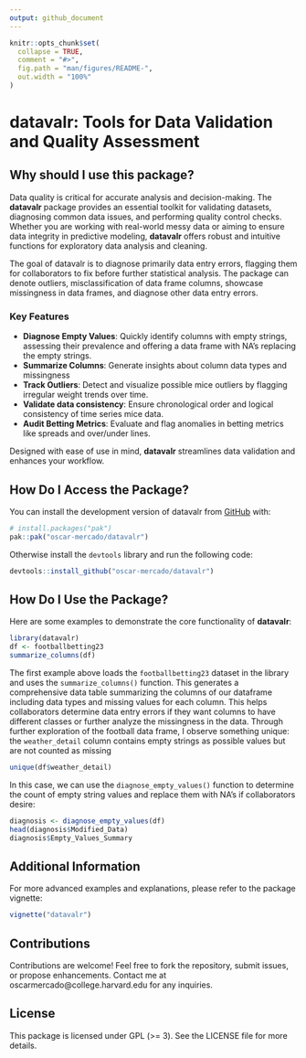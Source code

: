 ```yaml
---
output: github_document
---
```


<!-- README.md is generated from README.Rmd. Please edit that file -->

```r
knitr::opts_chunk$set(
  collapse = TRUE,
  comment = "#>",
  fig.path = "man/figures/README-",
  out.width = "100%"
)
```

# datavalr: Tools for Data Validation and Quality Assessment

## Why should I use this package? 

Data quality is critical for accurate analysis and decision-making. The **datavalr** package provides an essential toolkit for validating datasets, diagnosing common data issues, and performing quality control checks. Whether you are working with real-world messy data or aiming to ensure data integrity in predictive modeling, **datavalr** offers robust and intuitive functions for exploratory data analysis and cleaning.

The goal of datavalr is to diagnose primarily data entry errors, flagging them for collaborators to fix before further statistical analysis. The package can denote outliers, misclassification of data frame columns, showcase missingness in data frames, and diagnose other data entry errors. 

### Key Features
- **Diagnose Empty Values**: Quickly identify columns with empty strings, assessing their prevalence and offering a data frame with NA's replacing the empty strings. 
- **Summarize Columns**: Generate insights about column data types and missingness
- **Track Outliers**: Detect and visualize possible mice outliers by flagging irregular weight trends over time. 
- **Validate data consistency**: Ensure chronological order and logical consistency of time series mice data. 
- **Audit Betting Metrics**: Evaluate and flag anomalies in betting metrics like spreads and over/under lines.

Designed with ease of use in mind, **datavalr** streamlines data validation and enhances your workflow.

## How Do I Access the Package? 

You can install the development version of datavalr from [GitHub](https://github.com/oscar-mercado/datavalr) with:

``` r
# install.packages("pak")
pak::pak("oscar-mercado/datavalr")
```

Otherwise install the `devtools` library and run the following code:

```r
devtools::install_github("oscar-mercado/datavalr")
```

## How Do I Use the Package?

Here are some examples to demonstrate the core functionality of **datavalr**: 

```r
library(datavalr)
df <- footballbetting23
summarize_columns(df)
```

The first example above loads the `footballbetting23` dataset in the library and uses the `summarize_columns()` function. This generates a comprehensive data table summarizing the columns of our dataframe including data types and missing values for each column. This helps collaborators determine data entry errors if they want columns to have different classes or further analyze the missingness in the data. Through further exploration of the football data frame, I observe something unique: the `weather_detail` column contains empty strings as possible values but are not counted as missing

```r
unique(df$weather_detail)
```

In this case, we can use the `diagnose_empty_values()` function to determine the count of empty string values and replace them with NA's if collaborators desire: 

```r
diagnosis <- diagnose_empty_values(df)
head(diagnosis$Modified_Data)
diagnosis$Empty_Values_Summary
```

## Additional Information

For more advanced examples and explanations, please refer to the package vignette: 

```r
vignette("datavalr")
```

## Contributions

Contributions are welcome! Feel free to fork the repository, submit issues, or propose enhancements. Contact me at oscarmercado@college.harvard.edu for any inquiries.

## License

This package is licensed under GPL (>= 3). See the LICENSE file for more details.
